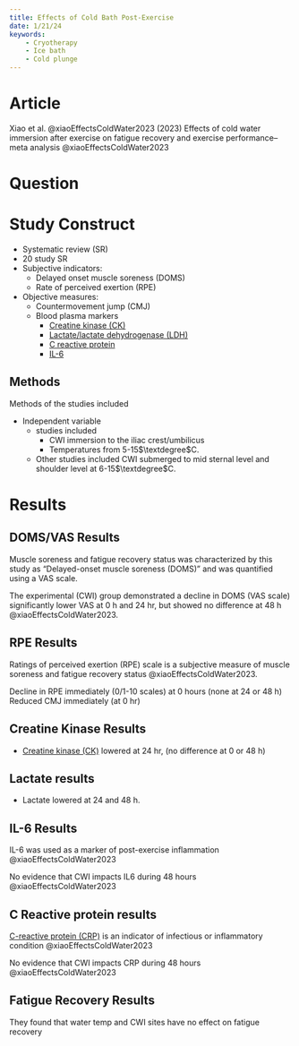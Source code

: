 ```yaml
---
title: Effects of Cold Bath Post-Exercise
date: 1/21/24
keywords:
    - Cryotherapy
    - Ice bath
    - Cold plunge
---
```


# Article

Xiao et al. @xiaoEffectsColdWater2023 (2023) Effects of cold water immersion after exercise on fatigue recovery and exercise performance--meta analysis @xiaoEffectsColdWater2023

# Question

# Study Construct

- Systematic review (SR)
- 20 study SR
- Subjective indicators:
    - Delayed onset muscle soreness (DOMS)
    - Rate of perceived exertion (RPE)
- Objective measures:
    - Countermovement jump (CMJ)
    - Blood plasma markers
        - [Creatine kinase (CK)](#results)
        - [Lactate/lactate dehydrogenase (LDH)](#results)
        - [C reactive protein](#results)
        - [IL-6](#results)

## Methods

Methods of the studies included

- Independent variable
    - studies included
        - CWI immersion to the iliac crest/umbilicus
        - Temperatures from 5-15$\textdegree$C. 
    - Other studies included CWI submerged to mid sternal level and shoulder level at 6-15$\textdegree$C.


# Results

## DOMS/VAS Results

Muscle soreness and fatigue recovery status was characterized by this study as "Delayed-onset muscle soreness (DOMS)" and was quantified using a VAS scale.

The experimental (CWI) group demonstrated a decline in DOMS (VAS scale) significantly lower VAS at 0 h and 24 hr, but showed no difference at 48 h @xiaoEffectsColdWater2023.

## RPE Results

Ratings of perceived exertion (RPE) scale is a subjective measure of muscle soreness and fatigue recovery status @xiaoEffectsColdWater2023.

Decline in RPE immediately (0/1-10 scales) at 0 hours (none at 24 or 48 h)
Reduced CMJ immediately (at 0 hr)

## Creatine Kinase Results

- [Creatine kinase (CK)]({{< var ref-creatine-kinase.path >}}) lowered at 24 hr, (no difference at 0 or 48 h)

## Lactate results

- Lactate lowered at 24 and 48 h. 

## IL-6 Results

IL-6 was used as a marker of post-exercise inflammation @xiaoEffectsColdWater2023

No evidence that CWI impacts IL6 during 48 hours @xiaoEffectsColdWater2023

## C Reactive protein results

[C-reactive protein (CRP)]({{< var ref-c-reactive-protein.path >}}) is an indicator of infectious or inflammatory condition @xiaoEffectsColdWater2023

No evidence that CWI impacts CRP during 48 hours @xiaoEffectsColdWater2023

## Fatigue Recovery Results

They found that water temp and CWI sites have no effect on fatigue recovery
